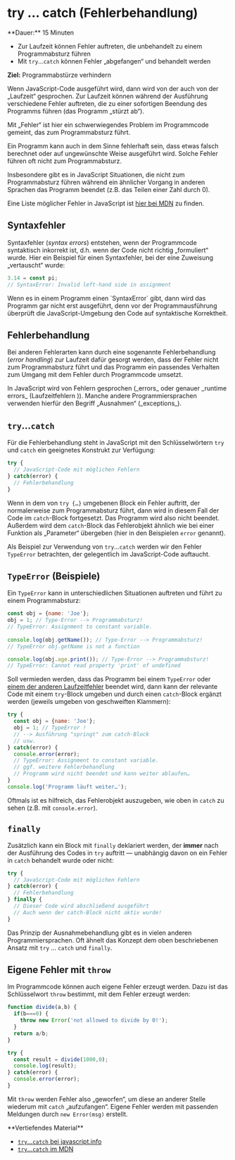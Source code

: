 
# try … catch (Fehlerbehandlung)

<Callout>  
  **Dauer:** 15 Minuten

  - Zur Laufzeit können Fehler auftreten, die unbehandelt zu einem Programmabsturz führen
  - Mit `try`...`catch` können Fehler „abgefangen“ und behandelt werden

  **Ziel:** Programmabstürze verhindern
</Callout>

Wenn JavaScript-Code ausgeführt wird, dann
wird von der auch von der „Laufzeit“ gesprochen.
Zur Laufzeit können während der Ausführung
verschiedene Fehler auftreten, die zu einer
sofortigen Beendung des Programms führen
(das Programm „stürzt ab“).

<Callout type="warning">
Mit „Fehler“ ist hier ein schwerwiegendes
Problem im Programmcode gemeint, das zum
Programmabsturz führt. 

Ein Programm kann auch in dem Sinne fehlerhaft
sein, dass etwas falsch berechnet oder auf 
ungewünschte Weise ausgeführt wird. Solche Fehler
führen oft nicht zum Programmabsturz.

Insbesondere gibt es in JavaScript Situationen,
die nicht zum Programmabsturz führen während
ein ähnlicher Vorgang in anderen Sprachen das 
Programm beendet (z.B. das Teilen einer Zahl 
durch 0).
</Callout>

Eine Liste  möglicher Fehler in 
JavaScript ist [hier bei MDN](https://developer.mozilla.org/en-US/docs/Web/JavaScript/Reference/Errors)
zu finden.

## Syntaxfehler

Syntaxfehler (_syntax errors_) entstehen, wenn
der Programmcode syntaktisch inkorrekt ist, d.h.
wenn der Code nicht richtig „formuliert“ wurde.
Hier ein Beispiel für einen Syntaxfehler, bei
der eine Zuweisung „vertauscht“ wurde:

```js
3.14 = const pi;
// SyntaxError: Invalid left-hand side in assignment
```

<Callout type="error">
Wenn es in einem Programm einen `SyntaxError` gibt,
dann wird das Programm gar nicht erst ausgeführt,
denn vor der Programmausführung überprüft die
JavaScript-Umgebung den Code auf syntaktische
Korrektheit.
</Callout>

## Fehlerbehandlung

Bei anderen Fehlerarten kann durch eine 
sogenannte Fehlerbehandlung (_error handling_)
zur Laufzeit dafür gesorgt werden, dass der
Fehler nicht zum Programmabsturz führt und das
Programm ein passendes Verhalten zum Umgang
mit dem Fehler durch Programmcode umsetzt.

<Callout type="warning">
In JavaScript wird von Fehlern gesprochen
(_errors_ oder genauer _runtime errors_ 
(Laufzeitfehlern )). Manche andere
Programmiersprachen 
verwenden hierfür den Begriff „Ausnahmen“ 
(_exceptions_).
</Callout>

## `try`…`catch`

Für die Fehlerbehandlung steht in JavaScript
mit den Schlüsselwörtern `try` und `catch` ein 
geeignetes Konstrukt zur Verfügung:

```js
try {
  // JavaScript-Code mit möglichen Fehlern
} catch(error) {
  // Fehlerbehandlung
}
```

Wenn in dem von `try {…}` umgebenen Block ein
Fehler auftritt, der normalerweise zum 
Programmabsturz führt, dann wird in diesem 
Fall der Code im `catch`-Block fortgesetzt. 
Das Programm wird also nicht beendet. Außerdem
wird dem `catch`-Block das Fehlerobjekt ähnlich 
wie bei einer Funktion als „Parameter“ übergeben 
(hier in den Beispielen `error` genannt).

Als Beispiel zur Verwendung von `try`…`catch` 
werden wir den Fehler `TypeError` betrachten,
der gelegentlich im JavaScript-Code auftaucht.

## `TypeError` (Beispiele)

Ein `TypeError` kann in unterschiedlichen 
Situationen auftreten und führt zu einem
Programmabsturz:

```js
const obj = {name: 'Joe'};
obj = 1; // Type-Error --> Programmabsturz!
// TypeError: Assignment to constant variable.
  
console.log(obj.getName()); // Type-Error --> Programmabsturz!
// TypeError obj.getName is not a function

console.log(obj.age.print()); // Type-Error --> Programmabsturz!
// TypeError: Cannot read property 'print' of undefined
```

Soll vermieden werden, dass das Programm
bei einem `TypeError` oder 
[einem der anderen Laufzeitfehler](https://developer.mozilla.org/en-US/docs/Web/JavaScript/Reference/Errors) 
beendet wird, dann
kann der relevante Code mit einem `try`-Block 
umgeben und durch einen `catch`-Block ergänzt 
werden (jeweils umgeben von geschweiften Klammern):

```js
try {
  const obj = {name: 'Joe'};
  obj = 1; // TypeError !
  // --> Ausführung "springt" zum catch-Block
  // usw.
} catch(error) {
  console.error(error); 
  // TypeError: Assignment to constant variable.
  // ggf. weitere Fehlerbehandlung
  // Programm wird nicht beendet und kann weiter ablaufen…
}
console.log('Programm läuft weiter…');
```

Oftmals ist es hilfreich, das Fehlerobjekt
auszugeben, wie oben in `catch` zu sehen
(z.B. mit `console.error`).

## `finally`

Zusätzlich kann ein Block mit `finally` 
deklariert werden, der **immer** nach der
Ausführung des Codes in `try` auftritt &mdash;
unabhängig davon on ein Fehler in `catch` 
behandelt wurde oder nicht:

```js
try {
  // JavaScript-Code mit möglichen Fehlern
} catch(error) {
  // Fehlerbehandlung
} finally {
  // Dieser Code wird abschließend ausgeführt
  // Auch wenn der catch-Block nicht aktiv wurde!
}
```

Das Prinzip der Ausnahmebehandlung gibt es in
vielen anderen Programmiersprachen. Oft ähnelt
das Konzept dem oben beschriebenen Ansatz mit
`try` ... `catch` und `finally`.

## Eigene Fehler mit `throw`

Im Programmcode können auch eigene Fehler
erzeugt werden. Dazu ist das Schlüsselwort 
`throw` bestimmt, mit dem Fehler erzeugt werden:

```js
function divide(a,b) {
  if(b===0) {
    throw new Error('not allowed to divide by 0!');
  }
  return a/b;
}

try {
  const result = divide(1000,0);
  console.log(result);
} catch(error) {
  console.error(error);
}
```

Mit `throw` werden Fehler also „geworfen“, um 
diese an anderer Stelle wiederum mit `catch` 
„aufzufangen“. Eigene Fehler werden mit passenden 
Meldungen durch `new Error(msg)` erstellt.

<Callout type="warning">
**Vertiefendes Material**

- [`try`…`catch` bei javascript.info](https://javascript.info/try-catch)
- [`try`…`catch` im MDN](https://developer.mozilla.org/en-US/docs/Web/JavaScript/Reference/Statements/try...catch)
</Callout>